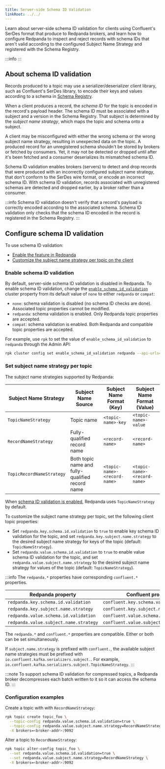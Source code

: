 ```yaml
---
title: Server-side Schema ID Validation
linkRoot: ../../
---
```


<head>
    <meta name="title" content="Server-side Schema ID Validation | Redpanda Docs"/>
    <meta name="description" content="Learn about server-side schema ID validation for clients using Confluent's SerDes format that produce to Redpanda brokers, and learn how to configure Redpanda to inspect and reject records with schema IDs that aren't valid according to the configured Subject Name Strategy and registered with the Schema Registry."/>
    <link rel="canonical" href="https://docs.redpanda.com/manage/schema-registry/" />
</head>


Learn about server-side schema ID validation for clients using Confluent's SerDes format that produce to Redpanda brokers, and learn how to configure Redpanda to inspect and reject records with schema IDs that aren't valid according to the configured Subject Name Strategy and registered with the Schema Registry.

:::info
<EnterpriseLicenseNote frontmatter={frontMatter}/>
:::

## About schema ID validation

Records produced to a topic may use a serializer/deserializer client library, such as Confluent's SerDes library, to encode their keys and values according to a schema in [Schema Registry](../schema-registry).

When a client produces a record, the *schema ID* for the topic is encoded in the record's payload header. 
The schema ID must be associated with a subject and a version in the Schema Registry. That subject is determined by the *subject name strategy*, which maps the topic and schema onto a subject.

A client may be misconfigured with either the wrong schema or the wrong subject name strategy, resulting in unexpected data on the topic. A produced record for an unregistered schema shouldn't be stored by brokers or fetched by consumers. Yet, it may not be detected or dropped until after it's been fetched and a consumer deserializes its mismatched schema ID.


Schema ID validation enables brokers (servers) to detect and drop records that were produced with an incorrectly configured subject name strategy, that don't conform to the SerDes wire format, or encode an incorrect schema ID. With schema ID validation, records associated with unregistered schemas are detected and dropped earlier, by a broker rather than a consumer. 

:::info
Schema ID validation doesn't verify that a record's payload is correctly encoded according to the associated schema. Schema ID validation only checks that the schema ID encoded in the record is registered in the Schema Registry.
:::


## Configure schema ID validation

To use schema ID validation:
- [Enable the feature in Redpanda](#enable-schema-id-validation)
- [Customize the subject name strategy per topic on the client](#set-subject-name-strategy-per-topic)

### Enable schema ID validation

By default, server-side schema ID validation is disabled in Redpanda. To enable schema ID validation, change the [`enable_schema_id_validation`](../../reference/cluster-properties#enable_schema_id_validation) cluster property from its default value of `none` to either `redpanda` or `compat`:

- `none`: schema validation is disabled (no schema ID checks are done). Associated topic properties cannot be modified.
- `redpanda`: schema validation is enabled. Only Redpanda topic properties are accepted.
- `compat`: schema validation is enabled. Both Redpanda and compatible topic properties are accepted.

For example, use `rpk` to set the value of `enable_schema_id_validation` to `redpanda` through the Admin API:

```bash
rpk cluster config set enable_schema_id_validation redpanda --api-urls=<admin-api-IP>:9644
```

### Set subject name strategy per topic

The subject name strategies supported by Redpanda:

| Subject Name Strategy | Subject Name Source | Subject Name Format (Key) | Subject Name Format (Value) |
|- | - | - | - |
| `TopicNameStrategy` | Topic name | `<topic-name>-key` | `<topic-name>-value` |
| `RecordNameStrategy` | Fully-qualified record name | `<record-name>` | `<record-name>` |
| `TopicRecordNameStrategy` | Both topic name and fully-qualified record name | `<topic-name>-<record-name>` | `<topic-name>-<record-name>`

When [schema ID validation is enabled](#enable-schema-id-validation), Redpanda uses `TopicNameStrategy` by default.

To customize the subject name strategy per topic, set the following client topic properties:

- Set `redpanda.key.schema.id.validation` to `true` to enable key schema ID validation for the topic, and set `redpanda.key.subject.name.strategy` to the desired subject name strategy for keys of the topic (default: `TopicNameStrategy`). 
- Set `redpanda.value.schema.id.validation` to `true` to enable value schema ID validation for the topic, and set `redpanda.value.subject.name.strategy` to the desired subject name strategy for values of the topic (default: `TopicNameStrategy`). 

:::info
The `redpanda.*` properties have corresponding `confluent.*` properties.

| Redpanda property | Confluent property |
| - | - |
| `redpanda.key.schema.id.validation` | `confluent.key.schema.validation` |
| `redpanda.key.subject.name.strategy` | `confluent.key.subject.name.strategy`  |
| `redpanda.value.schema.id.validation` | `confluent.value.schema.validation` |
| `redpanda.value.subject.name.strategy` | `confluent.value.subject.name.strategy` |

The `redpanda.*` and `confluent.*` properties are compatible. Either or both can be set simultaneously.

If `subject.name.strategy` is prefixed with `confluent.`, the available subject name strategies must be prefixed with `io.confluent.kafka.serializers.subject.`. For example, `io.confluent.kafka.serializers.subject.TopicNameStrategy`.
:::

:::note
To support schema ID validation for compressed topics, a Redpanda broker decompresses each batch written to it so it can access the schema ID.
:::

### Configuration examples

Create a topic with with `RecordNameStrategy`:

```bash
rpk topic create topic_foo \
  --topic-config redpanda.value.schema.id.validation=true \
  --topic-config redpanda.value.subject.name.strategy=RecordNameStrategy \
  -X brokers=<broker-addr>:9092
```

Alter a topic to `RecordNameStrategy`:

```bash
rpk topic alter-config topic_foo \
  --set redpanda.value.schema.id.validation=true \
  --set redpanda.value.subject.name.strategy=RecordNameStrategy \
  -X brokers=<broker-addr>:9092
```
